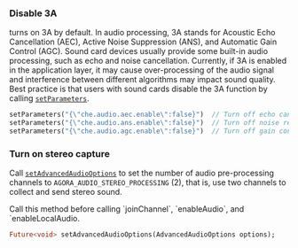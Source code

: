<PlatformWrapper platform="flutter">

### Disable 3A

<Vg k="VSDK" /> turns on 3A by default. In audio processing, 3A stands for Acoustic Echo Cancellation (AEC), Active Noise Suppression (ANS), and Automatic Gain Control (AGC). Sound card devices usually provide some built-in audio processing, such as echo and noise cancellation. Currently, if 3A is enabled in the application layer, it may cause over-processing of the audio signal and interference between different algorithms may impact sound quality. Best practice is that users with sound cards disable the 3A function by calling [`setParameters`](https://api-ref.agora.io/en/video-sdk/flutter/6.x/API/class_irtcengine.html#api_irtcengine_setparameters).

```dart
setParameters("{\"che.audio.aec.enable\":false}")  // Turn off echo cancellation
setParameters("{\"che.audio.ans.enable\":false}")  // Turn off noise reduction
setParameters("{\"che.audio.agc.enable\":false}")  // Turn off gain control
```

### Turn on stereo capture

Call [`setAdvancedAudioOptions`](https://api-ref.agora.io/en/video-sdk/flutter/6.x/API/class_irtcengine.html#api_irtcengine_setadvancedaudiooptions) to set the number of audio pre-processing channels to `AGORA_AUDIO_STEREO_PROCESSING` (2), that is, use two channels to collect and send stereo sound.

<Admonition type="caution" title="Note"> 
Call this method before calling `joinChannel`, `enableAudio`, and `enableLocalAudio.
</Admonition>

```dart
Future<void> setAdvancedAudioOptions(AdvancedAudioOptions options);
```

</PlatformWrapper>

